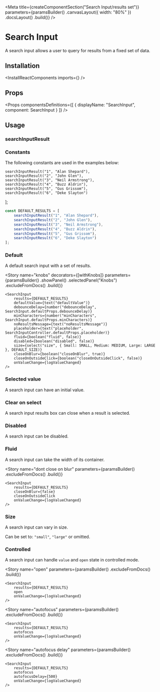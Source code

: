 
<Meta
    title={createComponentSection("Search Input/results set")}
    parameters={paramsBuilder()
        .canvasLayout({ width: "80%" })
        .docsLayout(<ReactComponentsLayout sourcePath="/packages/react-components/src/search-input/src" />)
        .build()}
/>

# Search Input

A search input allows a user to query for results from a fixed set of data.

## Installation

<InstallReactComponents imports={<Imports />} />

## Props

<Props
    componentsDefinitions={[
        { displayName: "SearchInput", component: SearchInput }
    ]}
/>

## Usage

### searchInputResult

<SearchInputResultUsage />

### Constants

The following constants are used in the examples below:

    searchInputResult("1", "Alan Shepard"),
    searchInputResult("2", "John Glen"),
    searchInputResult("3", "Neil Armstrong"),
    searchInputResult("4", "Buzz Aldrin"),
    searchInputResult("5", "Gus Grissom"),
    searchInputResult("6", "Deke Slayton")
];

```javascript dark
const DEFAULT_RESULTS = [
    searchInputResult("1", "Alan Shepard"),
    searchInputResult("2", "John Glen"),
    searchInputResult("3", "Neil Armstrong"),
    searchInputResult("4", "Buzz Aldrin"),
    searchInputResult("5", "Gus Grissom"),
    searchInputResult("6", "Deke Slayton")
];
```

### Default

A default search input with a set of results.

<Preview>
    <Story name="default">
        <SearchInput
            results={DEFAULT_RESULTS}
            onValueChange={logValueChanged}
        />
    </Story>
</Preview>

<Story
    name="knobs"
    decorators={[withKnobs]}
    parameters={paramsBuilder()
        .showPanel()
        .selectedPanel("Knobs")
        .excludeFromDocs()
        .build()}
>
    <SearchInput
        results={DEFAULT_RESULTS}
        defaultValue={text("defaultValue")}
        debounceDelay={number("debounceDelay", SearchInput.defaultProps.debounceDelay)}
        minCharacters={number("minCharacters", SearchInput.defaultProps.minCharacters)}
        noResultsMessage={text("noResultsMessage")}
        placeholder={text("placeholder", SearchInputController.defaultProps.placeholder)}
        fluid={boolean("fluid", false)}
        disabled={boolean("disabled", false)}
        size={select("size", { Small: SMALL, Medium: MEDIUM, Large: LARGE }, DEFAULT_SIZE)}
        closeOnBlur={boolean("closeOnBlur", true)}
        closeOnOutsideClick={boolean("closeOnOutsideClick", false)}
        onValueChange={logValueChanged}
    />
</Story>

### Selected value

A search input can have an initial value.

<Preview>
    <Story name="selected value">
        <SearchInput
            defaultValue="John Glen"
            results={DEFAULT_RESULTS}
            onValueChange={logValueChanged}
        />
    </Story>
</Preview>

### Clear on select

A search input results box can close when a result is selected.

<Preview>
    <Story name="clear on select">
        <SearchInput
            clearOnSelect
            results={DEFAULT_RESULTS}
            onValueChange={logValueChanged}
        />
    </Story>
</Preview>

### Disabled

A search input can be disabled.

<Preview>
    <Story name="disabled">
        <SearchInput
            disabled
            results={DEFAULT_RESULTS}
            onValueChange={logValueChanged}
        />
    </Story>
</Preview>

### Fluid

A search input can take the width of its container.

<Preview>
    <Story name="fluid">
        <SearchInput
            fluid
            results={DEFAULT_RESULTS}
            onValueChange={logValueChanged}
        />
    </Story>
</Preview>

<Story
    name="dont close on blur"
    parameters={paramsBuilder()
        .excludeFromDocs()
        .build()}
>
    <SearchInput
        results={DEFAULT_RESULTS}
        closeOnBlur={false}
        closeOnOutsideClick
        onValueChange={logValueChanged}
    />
</Story>

### Size

A search input can vary in size.

Can be set to: `"small"`, `"large"` or omitted.

<Preview>
    <Story name="size">
        <div className="flex items-end items-space-between">
            <SearchInput
                size="small"
                results={DEFAULT_RESULTS}
                fluid
                onValueChange={logValueChanged}
            />
            <SearchInput
                results={DEFAULT_RESULTS}
                onValueChange={logValueChanged}
                fluid
            />
            <SearchInput
                size="large"
                results={DEFAULT_RESULTS}
                fluid
                onValueChange={logValueChanged}
            />
        </div>
    </Story>
</Preview>

### Controlled

A search input can handle `value` and `open` state in controlled mode.

<FilePreview filePath="/search-input/stories/search-input/components/controlled-search-input">
    <ControlledSearchInput
        results={DEFAULT_RESULTS}
        value="John Glen"
        onValueChange={logValueChanged}
    />
</FilePreview>

<Story
    name="open"
    parameters={paramsBuilder()
        .excludeFromDocs()
        .build()}
>
    <SearchInput
        results={DEFAULT_RESULTS}
        open
        onValueChange={logValueChanged}
    />
</Story>

<Story
    name="autofocus"
    parameters={paramsBuilder()
        .excludeFromDocs()
        .build()}
>
    <SearchInput
        results={DEFAULT_RESULTS}
        autofocus
        onValueChange={logValueChanged}
    />
</Story>

<Story
    name="autofocus delay"
    parameters={paramsBuilder()
        .excludeFromDocs()
        .build()}
>
    <SearchInput
        results={DEFAULT_RESULTS}
        autofocus
        autofocusDelay={500}
        onValueChange={logValueChanged}
    />
</Story>

